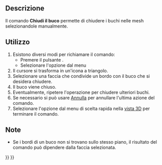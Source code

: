 <languages/>

{{Docnav/it
|[[Mesh_FillupHoles/it|Riempi i buchi]]
|[[Mesh_AddFacet/it|Aggiungi triangolo]]
|[[Mesh_Workbench/it|Mesh]]
|IconL=Mesh_FillupHoles.svg
|IconR=Mesh_AddFacet.svg
|IconC=Workbench_Mesh.svg
}}

{{GuiCommand/it
|Name=Mesh_FillInteractiveHole‏‎
|Name/it=Chiudi il buco
|MenuLocation=Mesh → Chiudi il buco
|Workbenches=[[Mesh Workbench/it|Mesh]]
|SeeAlso=[[Mesh_FillupHoles/it|Riempi i buchi]], [[Mesh_AddFacet/it|Aggiungi triangolo]]
}}

<span id="Description"></span>
==Descrizione==

Il comando '''Chiudi il buco''' permette di chiudere i buchi nelle mesh selezionandole manualmente.

<span id="Usage"></span>
==Utilizzo==

# Esistono diversi modi per richiamare il comando:
#* Premere il pulsante {{Button|[[Image:Mesh_FillInteractiveHole.svg|16px]] [[Mesh_FillInteractiveHole/it|Chiudi il buco]]}}.
#* Selezionare l'opzione {{MenuCommand|Mesh → [[Image:Mesh_FillInteractiveHole.svg|16px]] Chiudi il buco}} dal menu
# Il cursore si trasforma in un'icona a triangolo.
# Selezionare una faccia che condivide un bordo con il buco che si desidera chiudere.
# Il buco viene chiuso.
# Eventualmente, ripetere l'operazione per chiudere ulteriori buchi.
# Se necessario si può usare [[Std_Undo/it|Annulla]] per annullare l'ultima azione del comando.
# Selezionare l'opzione {{MenuCommand|Esci dalla modalità di riempimento del foro}} dal menu di scelta rapida nella [[3D_view/it|vista 3D]] per terminare il comando.

<span id="Notes"></span>
== Note ==

* Se i bordi di un buco non si trovano sullo stesso piano, il risultato del comando può dipendere dalla faccia selezionata.


{{Docnav/it
|[[Mesh_FillupHoles/it|Riempi i buchi]]
|[[Mesh_AddFacet/it|Aggiungi triangolo]]
|[[Mesh_Workbench/it|Mesh]]
|IconL=Mesh_FillupHoles.svg
|IconR=Mesh_AddFacet.svg
|IconC=Workbench_Mesh.svg
}}

{{Mesh Tools navi{{#translation:}}}}
{{Userdocnavi{{#translation:}}}}
{{clear}}